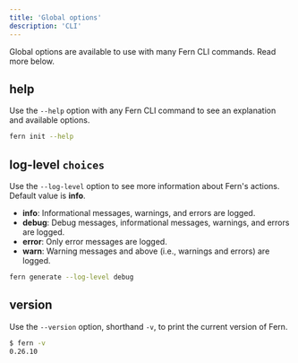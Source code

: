 ```yaml
---
title: 'Global options'
description: 'CLI'
---
```


Global options are available to use with many Fern CLI commands. Read more below.

## help

Use the `--help` option with any Fern CLI command to see an explanation and available options. 

```bash
fern init --help
```

## log-level `choices`

Use the `--log-level` option to see more information about Fern's actions. Default value is **info**.

- **info**: Informational messages, warnings, and errors are logged.
- **debug**: Debug messages, informational messages, warnings, and errors are logged.
- **error**: Only error messages are logged.
- **warn**: Warning messages and above (i.e., warnings and errors) are logged.

```bash
fern generate --log-level debug
```

## version

Use the `--version` option, shorthand `-v`, to print the current version of Fern.

```bash
$ fern -v
0.26.10
```
